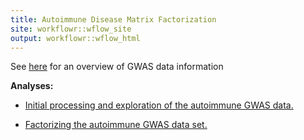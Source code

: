```yaml
---
title: Autoimmune Disease Matrix Factorization
site: workflowr::wflow_site
output: workflowr::wflow_html
---
```


See [here](https://docs.google.com/spreadsheets/d/1SmX4JMabPz-nPkBrG63zJNYbph50JFiJ15y6fThV3So/edit?gid=0#gid=0) for an overview of GWAS data information



**Analyses:**

+ [Initial processing and exploration of the autoimmune GWAS data.](autoimmune.html)

+ [Factorizing the autoimmune GWAS data set.](autoimmune_factors.html)




